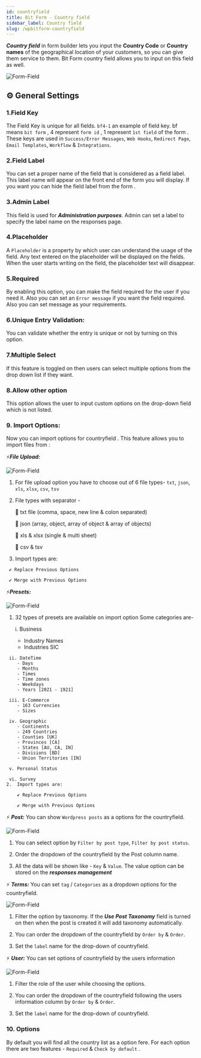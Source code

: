 ```yaml
---
id: countryfield
title: Bit Form - Country field
sidebar_label: Country field
slug: /wpbitform-countryfield
---
```



***Country field***  in form builder lets you input the **Country Code** or **Country names** of the geographical location of your customers, so you can give them service to them. Bit Form country field allows you to input on this field as well. 

<Image
     src="Field-Types/CountryField-Bit-Form"
     alt="Form-Field"
     w="1900"
     h="350"
   />

## ⚙ General Settings 

### 1.Field Key
The Field Key is unique for all fields. `bf4-1` an example of field key. bf means `bit form` , 4 represent `form id` , 1 represent `1st field` of the form . These keys are used in `Success/Error Messages`, `Web Hooks`, `Redirect Page`, `Email Templates`, `Workflow` & `Integrations`.
### 2.Field Label
You can set a proper name of the field that is considered as a field label. This label name will appear on the front end of the form you will display. If you want you can hide the field label from the form .
### 3.Admin Label 
This field is used for **_Administration purposes_**. Admin can set a label to specify the label name on the responses page.
### 4.Placeholder
A `Placeholder` is a property by which user can understand the usage of the field. Any text entered on the placeholder will be displayed on the fields. When the user starts writing on the field, the placeholder text will disappear.   

### 5.Required
By enabling this option, you can make the field required for the user if you need it. Also you can set an `Error message` if you want the field required. Also you can set message as your requirements.

### 6.Unique Entry Validation:
You can validate whether the entry is unique or not by turning on this option.

### 7.Multiple Select
If this feature is toggled on then users can select multiple options from the drop down list if they want.

### 8.Allow other option
This option allows the user to input custom options on the drop-down field which is not listed.

### 9. Import Options:
Now you can import options for countryfield . This feature allows you to import files from :

⚡**_File Upload:_**

   <Image
     src="Field-Types/CountryField-Bit-Form2"
     alt="Form-Field"
     w="1900"
     h="300"
   />

   1. For file upload option you have to choose out of 6 file types- `txt`, `json`,
      `xls`, `xlsx`, `csv`, `tsv`
   2. File types with separator -

      🔰 txt file (comma, space, new line & colon separated)

      🔰 json (array, object, array of object & array of objects)

      🔰 xls & xlsx (single & multi sheet)

      🔰 csv & tsv

   3. Import types are:

     ✔ Replace Previous Options

     ✔ Merge with Previous Options

     
⚡**_Presets:_**

 <Image
     src="Field-Types/CountryField-Bit-Form3"
     alt="Form-Field"
     w="1900"
     h="300"
   />

   1. 32 types of presets are available on import option
        Some categories are-
        
        i. Business 
        - Industry Names
        - Industries SIC

     ii. DateTime 
        - Days
        - Months
        - Times
        - Time zones
        - Weekdays
        - Years [2021 - 1921]

     iii. E-Commerce 
        - 163 Currencies
        - Sizes

     iv. Geographic 
        - Continents
        - 249 Countries
        - Counties [UK]
        - Provinces [CA]
        - States [AU, CA, IN]
        - Divisions [BD]
        - Union Territories [IN]
        
     v. Personal Status

     vi. Survey
    2.  Import types are: 

        ✔ Replace Previous Options

        ✔ Merge with Previous Options
        

⚡ ***Post:***     You can show `Wordpress posts` as a options for the countryfield.

 <Image
     src="Field-Types/CountryField-Bit-Form4"
     alt="Form-Field"
     w="1900"
     h="300"
   />
   <br/>


1. You can select option by  `Filter by post type`, `Filter by post status`.

2. Order the dropdown of the countryfield by the Post column name.

3. All the data will be shown like - `Key` & `Value`. The value option can be stored on the ***responses management*** 


⚡ ***Terms:***
You can set `tag` / `Categories` as a dropdown options for the countryfield.

<Image
     src="Field-Types/CountryField-Bit-Form5"
     alt="Form-Field"
     w="1900"
     h="300"
   />
   <br/>

   1. Filter the option by taxonomy. If the ***Use Post Taxonomy*** field is turned on then when the post is created it will add taxonomy automatically.

   2. You can order the dropdown of the countryfield  by `Order by` &  `Order`.

   3. Set the `label` name for  the drop-down of countryfield. 

⚡ ***User:***
    You can set options of countryfield by the users information

 <Image
     src="Field-Types/CountryField-Bit-Form6"
     alt="Form-Field"
     w="1900"
     h="300"
   />
   <br/>

   1. Filter the role of the user while choosing the options.

   2. You can order the dropdown of the countryfield following the users information column by `Order by` &  `Order`.

   3. Set the `label` name for  the drop-down of countryfield. 

### 10.  Options 
By default you will find all the country list as a option fere. For each option there are two features - `Required` & `Check by default` .   



<Feedback/>